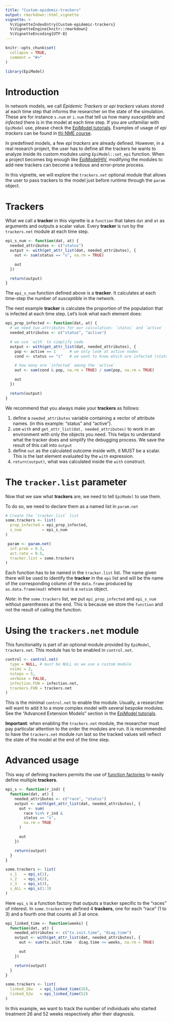 ```yaml
---
title: "Custom-epidemic-trackers"
output: rmarkdown::html_vignette
vignette: >
  %\VignetteIndexEntry{Custom-epidemic-trackers}
  %\VignetteEngine{knitr::rmarkdown}
  %\VignetteEncoding{UTF-8}
---
```


```r
knitr::opts_chunk$set(
  collapse = TRUE,
  comment = "#>"
)
```

```r
library(EpiModel)
```

# Introduction

In network models, we call *Epidemic Trackers* or *epi trackers* values stored
at each time step that informs the researcher on the state of the simulation.
These are for instance `s.num` or `i.num` that tell us how many *susceptible* and
*infected* there is in the model at each time step. If you are unfamiliar with
`EpiModel` use, please check the [EpiModel
tutorials](http://www.epimodel.org/tut.html). Examples of usage of *epi
trackers* can be found in [thi NME
course](https://statnet.org/nme/d3-s2-SISBasic.html#Epidemic_Simulation).

In predefined models, a few *epi trackers* are already defined. However, in
a real research project, the user has to define all the trackers he wants to
analyze inside its custom modules using `EpiModel::set_epi` function. When a
project becomes big enough like
[EpiModelHIV](https://github.com/statnet/EpiModelHIV), modifying the modules to
add new trackers can become a tedious and error-prone process.

In this vignette, we will explore the `trackers.net` optional module that allows
the user to pass trackers to the model just before runtime through the `param`
object.

# Trackers

What we call a **tracker** in this vignette is a `function` that takes `dat` and
`at` as arguments and outputs a scalar value. Every **tracker** is run by the
`trackers.net` module at each time step.

```r
epi_s_num <- function(dat, at) {
  needed_attributes <- c("status")
  output <- with(get_attr_list(dat, needed_attributes), {
    out <- sum(status == "s", na.rm = TRUE)

    out
  })

  return(output)
}
```

The `epi_s_num` function defined above is a **tracker**. It calculates at each
time-step the number of *susceptible* in the network.

The next example **tracker** is calculate the proportion of the population that
is infected at each time step. Let's look what each element does:

```r
epi_prop_infected <- function(dat, at) {
  # we need two attributes for our calculation: `status` and `active`
  needed_attributes <- c("status", "active")

  # we use `with` to simplify code
  output <- with(get_attr_list(dat, needed_attributes), {
    pop <- active == 1      # we only look at active nodes
    cond <- status == "i"   # we want to know which are infected (status == "i")

    # how many are `infected` among the `active`
    out <- sum(cond & pop, na.rm = TRUE) / sum(pop, na.rm = TRUE)

    out
  })

  return(output)
}
```

We recommend that you always make your **trackers** as follows:

1. define a `needed_attributes` variable containing a vector of attribute
   names. (in this example: "status" and "active").
2. use `with` and `get_attr_list(dat, needed_attributes)` to work in an
   environment with only the objects you need. This helps to understand what
   the tracker does and simplify the debugging process. We save the result of
   this call into `output`
3. define `out` as the calculated outcome inside with, it MUST be a scalar. This
   is the last element evaluated by the `with` expression.
4. `return(output)`, what was calculated inside the `with` construct.

# The `tracker.list` parameter

Now that we saw what **trackers** are, we need to tell `EpiModel` to use them.

To do so, we need to declare them as a named list in `param.net`

```r
# Create the `tracker.list` list
some.trackers <- list(
  prop_infected = epi_prop_infected,
  s_num         = epi_s_num
)

 param <- param.net(
  inf.prob = 0.3,
  act.rate = 0.5,
  tracker.list = some.trackers
)
```

Each function has to be named in the `tracker.list` list. The name given there
will be used to identify the **tracker** in the `epi` list and will be the name
of the corresponding column of the `data.frame` produced by `as.data.frame(mod)`
where `mod` is a `netsim` object.

*Note*: in the `some.trackers` list, we put `epi_prop_infected` and `epi_s_num`
without parentheses at the end. This is because we store the `function` and not
the result of calling the function.

# Using the `trackers.net` module

This functionality is part of an optional module provided by `EpiModel`,
`trackers.net`. This module has to be enabled in `control.net`.

```r
control <- control.net(
  type = NULL, # must be NULL as we use a custom module
  nsims = 2,
  nsteps = 5,
  verbose = FALSE,
  infection.FUN = infection.net,
  trackers.FUN = trackers.net
)
```

This is the minimal `control.net` to enable the module. Usually, a researcher
will want to add it to a more complex model with several bespoke modules. See the
"Advanced Extension Models" section in the
[EpiModel tutorials](http://www.epimodel.org/tut.html).

**Important**: when enabling the `trackers.net` module, the researcher must pay
particular attention to the order the modules are run. It is recommended to have
the `trackers.net` module run last so the tracked values will reflect the state
of the model at the end of the time step.

# Advanced usage

This way of defining trackers permits the use of [function
factories](https://adv-r.hadley.nz/function-factories.html) to easily define
multiple **trackers**.

```r
epi_s <- function(r_ind) {
  function(dat, at) {
    needed_attributes <- c("race", "status")
    output <- with(get_attr_list(dat, needed_attributes), {
      out <- sum(
        race %in% r_ind &
        status == "s",
        na.rm = TRUE
      )

      out
    })

    return(output)
  }
}

some.trackers <- list(
  s_1   = epi_s(1),
  s_2   = epi_s(2),
  s_3   = epi_s(3),
  s_ALL = epi_s(1:3)
)
```

Here `epi_s` is a function factory that outputs a tracker specific to the "races"
of interest. In `some.trackers` we defined 4 **trackers**, one for each "race"
(1 to 3) and a fourth one that counts all 3 at once.


```r
epi_linked_time <- function(weeks) {
  function(dat, at) {
    needed_attributes <- c("tx.init.time", "diag.time")
    output <- with(get_attr_list(dat, needed_attributes), {
      out <- sum(tx.init.time - diag.time <= weeks, na.rm = TRUE)

      out
    })

    return(output)
  }
}

some.trackers <- list(
  linked_26w   = epi_linked_time(26),
  linked_52w   = epi_linked_time(52)
)
```

In this example, we want to track the number of individuals who started
treatment 26 and 52 weeks respectively after their diagnosis.
